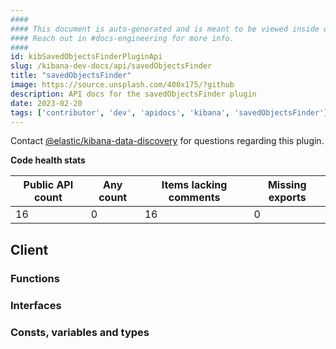 ```yaml
---
####
#### This document is auto-generated and is meant to be viewed inside our experimental, new docs system.
#### Reach out in #docs-engineering for more info.
####
id: kibSavedObjectsFinderPluginApi
slug: /kibana-dev-docs/api/savedObjectsFinder
title: "savedObjectsFinder"
image: https://source.unsplash.com/400x175/?github
description: API docs for the savedObjectsFinder plugin
date: 2023-02-20
tags: ['contributor', 'dev', 'apidocs', 'kibana', 'savedObjectsFinder']
---
```




Contact [@elastic/kibana-data-discovery](https://github.com/orgs/elastic/teams/kibana-data-discovery) for questions regarding this plugin.

**Code health stats**

| Public API count  | Any count | Items lacking comments | Missing exports |
|-------------------|-----------|------------------------|-----------------|
| 16 | 0 | 16 | 0 |

## Client

### Functions
<DocDefinitionList data={savedObjectsFinderObj.client.functions}/>

### Interfaces
<DocDefinitionList data={savedObjectsFinderObj.client.interfaces}/>

### Consts, variables and types
<DocDefinitionList data={savedObjectsFinderObj.client.misc}/>

